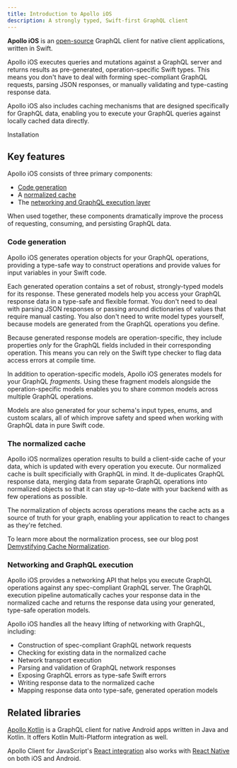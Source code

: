 ```yaml
---
title: Introduction to Apollo iOS
description: A strongly typed, Swift-first GraphQL client
---
```


**Apollo iOS** is an [open-source](https://github.com/apollographql/apollo-ios) GraphQL client for native client applications, written in Swift.

Apollo iOS executes queries and mutations against a GraphQL server and returns results as pre-generated, operation-specific Swift types. This means you don't have to deal with forming spec-compliant GraphQL requests, parsing JSON responses, or manually validating and type-casting response data.

Apollo iOS also includes caching mechanisms that are designed specifically for GraphQL data, enabling you to execute your GraphQL queries against locally cached data directly.

<p>
  <ButtonLink href="./get-started/">Installation</ButtonLink>
</p>

## Key features

Apollo iOS consists of three primary components:

- [Code generation](#code-generation)
- A [normalized cache](#the-normalized-cache)
- The [networking and GraphQL execution layer](#networking-and-graphql-execution)

When used together, these components dramatically improve the process of requesting, consuming, and persisting GraphQL data.

### Code generation

Apollo iOS generates operation objects for your GraphQL operations, providing a type-safe way to construct operations and provide values for input variables in your Swift code.

Each generated operation contains a set of robust, strongly-typed models for its response. These generated models help you access your GraphQL response data in a type-safe and flexible format. You don't need to deal with parsing JSON responses or passing around dictionaries of values that require manual casting. You also don't need to write model types yourself, because models are generated from the GraphQL operations you define.

Because generated response models are operation-specific, they include properties _only_ for the GraphQL fields included in their corresponding operation. This means you can rely on the Swift type checker to flag data access errors at compile time.

In addition to operation-specific models, Apollo iOS generates models for your GraphQL _fragments_. Using these fragment models alongside the operation-specific models enables you to share common models across multiple GraphQL operations.

Models are also generated for your schema's input types, enums, and custom scalars, all of which improve safety and speed when working with GraphQL data in pure Swift code.

### The normalized cache

Apollo iOS normalizes operation results to build a client-side cache of your data, which is updated with every operation you execute. Our normalized cache is built specificially with GraphQL in mind. It de-duplicates GraphQL response data, merging data from separate GraphQL operations into normalized objects so that it can stay up-to-date with your backend with as few operations as possible.

The normalization of objects across operations means the cache acts as a source of truth for your graph, enabling your application to react to changes as they're fetched.

To learn more about the normalization process, see our blog post [Demystifying Cache Normalization](https://www.apollographql.com/blog/apollo-client/caching/demystifying-cache-normalization).

### Networking and GraphQL execution

Apollo iOS provides a networking API that helps you execute GraphQL operations against any spec-compliant GraphQL server. The GraphQL execution pipeline automatically caches your response data in the normalized cache and returns the response data using your generated, type-safe operation models.

Apollo iOS handles all the heavy lifting of networking with GraphQL, including:

- Construction of spec-compliant GraphQL network requests
- Checking for existing data in the normalized cache
- Network transport execution
- Parsing and validation of GraphQL network responses
- Exposing GraphQL errors as type-safe Swift errors
- Writing response data to the normalized cache
- Mapping response data onto type-safe, generated operation models

## Related libraries

[Apollo Kotlin](/kotlin/) is a GraphQL client for native Android apps written in Java and Kotlin. It offers Kotlin Multi-Platform integration as well.

Apollo Client for JavaScript's [React integration](/react) also works with [React Native](https://facebook.github.io/react-native/) on both iOS and Android.
